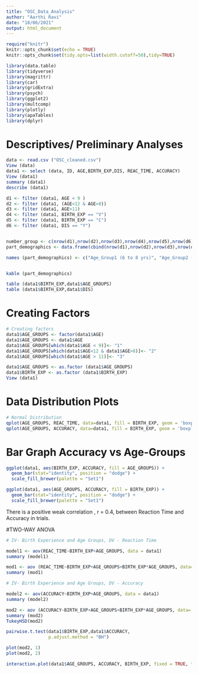 ```yaml
---
title: "OSC_Data_Analysis"
author: "Aarthi Ravi"
date: "18/06/2021"
output: html_document
---
```

```r
require("knitr")
knitr::opts_chunk$set(echo = TRUE)
knitr::opts_chunk$set(tidy.opts=list(width.cutoff=50),tidy=TRUE)

library(data.table)
library(tidyverse)
library(magrittr)
library(car)
library(gridExtra)
library(psych)
library(ggplot2)
library(multcomp)
library(plotly)
library(apaTables)
library(dplyr)
```

# Descriptives/ Preliminary Analyses

```r
data <- read.csv ("OSC_cleaned.csv")
View (data)
data1 <- select (data, ID, AGE,BIRTH_EXP,DIS, REAC_TIME, ACCURACY)
View (data1)
summary (data1)
describe (data1)
```


```r
d1 <- filter (data1, AGE < 9 )
d2 <- filter (data1, (AGE<12 & AGE>8))
d3 <- filter (data1, AGE>11)
d4 <- filter (data1, BIRTH_EXP == "V")
d5 <- filter (data1, BIRTH_EXP == "C")
d6 <- filter (data1, DIS == "Y")


number_group <- c(nrow(d1),nrow(d2),nrow(d3),nrow(d4),nrow(d5),nrow(d6))
part_demographics <- data.frame(cbind(nrow(d1),nrow(d2),nrow(d3),nrow(d4),nrow(d5),nrow(d6)))

names (part_demographics) <- c("Age_Group1 (6 to 8 yrs)", "Age_Group2 (9 to 11 yrs)", "Age_Group3 (12< yrs)", "Vaginally_born", "C-sec_born", "Gen_dis")


kable (part_demographics)
```


```r
table (data1$BIRTH_EXP,data1$AGE_GROUPS)
table (data1$BIRTH_EXP,data1$DIS)
```

# Creating Factors
```r
# Creating factors
data1$AGE_GROUPS <- factor(data1$AGE)
data1$AGE_GROUPS <- data1$AGE
data1$AGE_GROUPS[which(data1$AGE < 9)]<- "1"
data1$AGE_GROUPS[which(data1$AGE<12 & data1$AGE>8)]<- "2"
data1$AGE_GROUPS[which(data1$AGE > 11)]<- "3"

data1$AGE_GROUPS <- as.factor (data1$AGE_GROUPS)
data1$BIRTH_EXP <- as.factor (data1$BIRTH_EXP)
View (data1)
```

# Data Distribution Plots
```r
# Normal Distribution
qplot(AGE_GROUPS, REAC_TIME, data=data1, fill = BIRTH_EXP, geom = 'boxplot', main = "Mixed ANOVA")
qplot(AGE_GROUPS, ACCURACY, data=data1, fill = BIRTH_EXP, geom = 'boxplot', main = "Mixed ANOVA")
```

# Bar Graph Accuracy vs Age-Groups
```r

ggplot(data1, aes(BIRTH_EXP, ACCURACY, fill = AGE_GROUPS)) + 
  geom_bar(stat="identity", position = "dodge") + 
  scale_fill_brewer(palette = "Set1")

ggplot(data1, aes(AGE_GROUPS, ACCURACY, fill = BIRTH_EXP)) + 
  geom_bar(stat="identity", position = "dodge") + 
  scale_fill_brewer(palette = "Set1")
```

There is a positive weak correlation , r = 0.4, between Reaction Time and Accuracy in trials. 


#TWO-WAY ANOVA
```r
# IV- Birth Experience and Age Groups, DV - Reaction Time

model1 <- aov(REAC_TIME~BIRTH_EXP+AGE_GROUPS, data = data1)
summary (model1)

mod1 <- aov (REAC_TIME~BIRTH_EXP+AGE_GROUPS+BIRTH_EXP*AGE_GROUPS, data= data1)
summary (mod1)

# IV- Birth Experience and Age Groups, DV - Accuracy

model2 <- aov(ACCURACY~BIRTH_EXP+AGE_GROUPS, data = data1)
summary (model2)

mod2 <- aov (ACCURACY~BIRTH_EXP+AGE_GROUPS+BIRTH_EXP*AGE_GROUPS, data= data1)
summary (mod2)
TukeyHSD(mod2)

pairwise.t.test(data1$BIRTH_EXP,data1$ACCURACY,
                p.adjust.method = "BH")
```


```r
plot(mod2, 1)
plot(mod2, 2)

interaction.plot(data1$AGE_GROUPS, ACCURACY, BIRTH_EXP, fixed = TRUE, type = "p")
```


